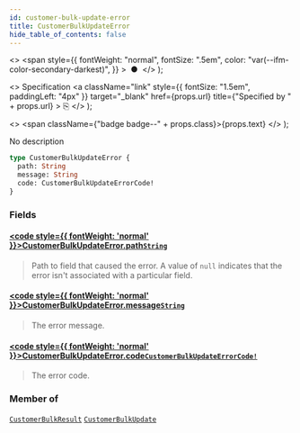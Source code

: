 ```yaml
---
id: customer-bulk-update-error
title: CustomerBulkUpdateError
hide_table_of_contents: false
---
```


  <>
    <span
      style={{
        fontWeight: "normal",
        fontSize: ".5em",
        color: "var(--ifm-color-secondary-darkest)",
      }}
    >
      &nbsp;●&nbsp;
    </span>
  </>
);

  <>
    Specification
    <a
      className="link"
      style={{ fontSize: "1.5em", paddingLeft: "4px" }}
      target="\_blank"
      href={props.url}
      title={"Specified by " + props.url}
    >
      ⎘
    </a>
  </>
);

  <>
    <span className={"badge badge--" + props.class}>{props.text}</span>
  </>
);

No description

```graphql
type CustomerBulkUpdateError {
  path: String
  message: String
  code: CustomerBulkUpdateErrorCode!
}
```

### Fields

#### [<code style={{ fontWeight: 'normal' }}>CustomerBulkUpdateError.<b>path</b></code>](#)<Bullet />[`String`](../../../storefront/miscellaneous/scalars/string) <Badge class="secondary" text="scalar"/>

> Path to field that caused the error. A value of `null` indicates that the error isn't associated with a particular field.

#### [<code style={{ fontWeight: 'normal' }}>CustomerBulkUpdateError.<b>message</b></code>](#)<Bullet />[`String`](../../../storefront/miscellaneous/scalars/string) <Badge class="secondary" text="scalar"/>

> The error message.

#### [<code style={{ fontWeight: 'normal' }}>CustomerBulkUpdateError.<b>code</b></code>](#)<Bullet />[`CustomerBulkUpdateErrorCode!`](../../../storefront/users/enums/customer-bulk-update-error-code) <Badge class="secondary" text="non-null"/> <Badge class="secondary" text="enum"/>

> The error code.

### Member of

[`CustomerBulkResult`](../../../storefront/users/objects/customer-bulk-result) <Badge class="secondary" text="object"/><Bullet />[`CustomerBulkUpdate`](../../../storefront/users/objects/customer-bulk-update) <Badge class="secondary" text="object"/>
